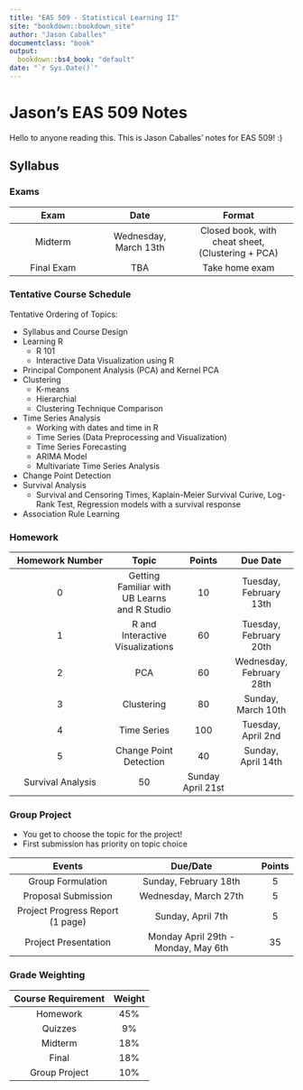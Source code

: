 ```yaml
---
title: "EAS 509 - Statistical Learning II"
site: "bookdown::bookdown_site"
author: "Jason Caballes"
documentclass: "book"
output:
  bookdown::bs4_book: "default"
date: "`r Sys.Date()`"
---
```


# Jason's EAS 509 Notes {-}
Hello to anyone reading this.  This is Jason Caballes' notes for EAS 509! :)

## Syllabus
### Exams
| Exam | Date | Format |
|:------:|:------:|:--------:|
| Midterm | Wednesday, March 13th | Closed book, with cheat sheet, (Clustering + PCA) |
| Final Exam | TBA | Take home exam |

### Tentative Course Schedule
Tentative Ordering of Topics:

- Syllabus and Course Design
- Learning R
    - R 101
    - Interactive Data Visualization using R
- Principal Component Analysis (PCA) and Kernel PCA
- Clustering
    - K-means
    - Hierarchial
    - Clustering Technique Comparison
- Time Series Analysis
    - Working with dates and time in R
    - Time Series (Data Preprocessing and Visualization)
    - Time Series Forecasting
    - ARIMA Model
    - Multivariate Time Series Analysis
- Change Point Detection
- Survival Analysis
    - Survival and Censoring Times, Kaplain-Meier Survival Curive, Log-Rank Test, Regression models with a survival response
- Association Rule Learning

### Homework
| Homework Number | Topic | Points | Due Date |
|:---------------:|:-----:|:------:|:--------:|
| 0 | Getting Familiar with UB Learns and R Studio | 10 | Tuesday, February 13th |
| 1 | R and Interactive Visualizations | 60 | Tuesday, February 20th |
| 2 | PCA | 60 | Wednesday, February 28th |
| 3 | Clustering | 80 | Sunday, March 10th |
| 4 | Time Series | 100 | Tuesday, April 2nd |
| 5 | Change Point Detection | 40 | Sunday, April 14th |
| Survival Analysis | 50 | Sunday April 21st |

### Group Project
- You get to choose the topic for the project!
- First submission has priority on topic choice


| Events | Due/Date | Points |
|:------:|:--------:|:------:|
| Group Formulation | Sunday, February 18th | 5 |
| Proposal Submission | Wednesday, March 27th | 5 |
| Project Progress Report (1 page) | Sunday, April 7th | 5 |
| Project Presentation | Monday April 29th - Monday, May 6th | 35 |

### Grade Weighting
| Course Requirement | Weight |
|:------------------:|:------:|
| Homework | 45% |
| Quizzes | 9% |
| Midterm | 18% |
| Final | 18% |
| Group Project | 10% |